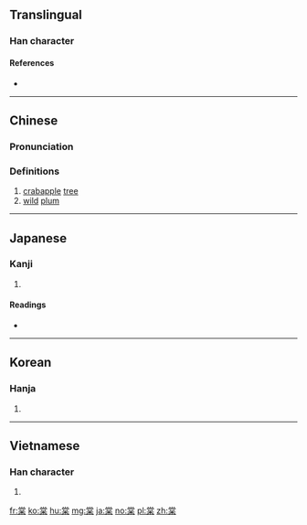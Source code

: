 ==Translingual==

===Han character===
{{Han char|rn=75|rad=木|as=08|sn=12|four=90904|canj=FBRD|ids=⿱⿱龸口木}}

====References====
* {{Han ref|kx=0533.140|dkj=14953|dj=0921.120|hdz=21231.070|uh=68E0|ud=26848|bh=B4C5|bd=46277}}

----

==Chinese==
{{zh-forms}}

===Pronunciation===
{{zh-pron
|m=táng
|c=tong4
|mc=y
|oc=y
|ma=
|cat=n
}}

===Definitions===
# [[crabapple]] [[tree]]
# [[wild]] [[plum]]

----

==Japanese==

===Kanji===
{{ja-kanji|grade=|rs=木08}}

# {{defn|lang=ja|sort=木08}}

====Readings====
* {{ja-readings|on=[[とう]] (tō), [[どう]] (dō)|kun=[[やまなし]] (yamanashi)}}

----

==Korean==

===Hanja===
{{ko-hanja|hangeul=당|eumhun=|rv=dang|mr=tang|y=tang}}

# {{defn|lang=ko|sort=木08}}

----

==Vietnamese==

===Han character===
{{vi-hantu|[[đường]]|rs=木08}}

# {{defn|lang=vi|sort=木08}}

[[fr:棠]]
[[ko:棠]]
[[hu:棠]]
[[mg:棠]]
[[ja:棠]]
[[no:棠]]
[[pl:棠]]
[[zh:棠]]